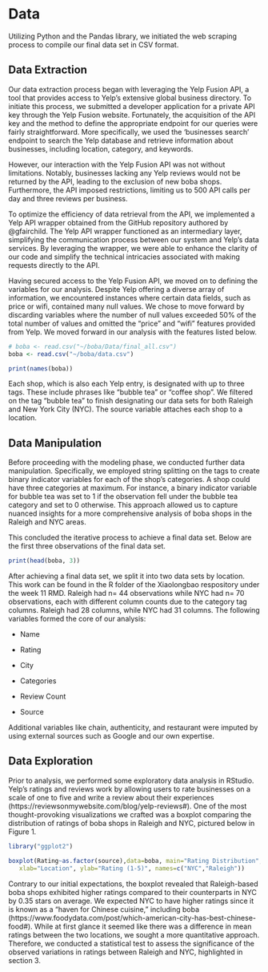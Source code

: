 # Data
Utilizing Python and the Pandas library, we initiated the web scraping process to compile our final data set in CSV format. 

## Data Extraction
Our data extraction process began with leveraging the Yelp Fusion API, a tool that provides access to Yelp's extensive global business directory. To initiate this process, we submitted a developer application for a private API key through the Yelp Fusion website. Fortunately, the acquisition of the API key and the method to define the appropriate endpoint for our queries were fairly straightforward. More specifically, we used the ‘businesses search’ endpoint to search the Yelp database and retrieve information about businesses, including location, category, and keywords.

However, our interaction with the Yelp Fusion API was not without limitations. Notably, businesses lacking any Yelp reviews would not be returned by the API, leading to the exclusion of new boba shops. Furthermore, the API imposed restrictions, limiting us to 500 API calls per day and three reviews per business.

To optimize the efficiency of data retrieval from the API, we implemented a Yelp API wrapper obtained from the GitHub repository authored by @gfairchild. The Yelp API wrapper functioned as an intermediary layer, simplifying the communication process between our system and Yelp's data services. By leveraging the wrapper, we were able to enhance the clarity of our code and simplify the technical intricacies associated with making requests directly to the API.

Having secured access to the Yelp Fusion API, we moved on to defining the variables for our analysis. Despite Yelp offering a diverse array of information, we encountered instances where certain data fields, such as price or wifi, contained many null values. We chose to move forward by discarding variables where the number of null values exceeded 50% of the total number of values and omitted the "price" and "wifi" features provided from Yelp. We moved forward in our analysis with the features listed below.

```r
# boba <- read.csv("~/boba/Data/final_all.csv")
boba <- read.csv("~/boba/data.csv")

print(names(boba))
```

Each shop, which is also each Yelp entry, is designated with up to three tags. These include phrases like “bubble tea” or “coffee shop”. We filtered on the tag “bubble tea” to finish designating our data sets for both Raleigh and New York City (NYC). The source variable attaches each shop to a location.

## Data Manipulation
Before proceeding with the modeling phase, we conducted further data manipulation. Specifically, we employed string splitting on the tags to create binary indicator variables for each of the shop’s categories. A shop could have three categories at maximum. For instance, a binary indicator variable for bubble tea was set to 1 if the observation fell under the bubble tea category and set to 0 otherwise. This approach allowed us to capture nuanced insights for a more comprehensive analysis of boba shops in the Raleigh and NYC areas.

This concluded the iterative process to achieve a final data set. Below are the first three observations of the final data set.

```r
print(head(boba, 3))
```

After achieving a final data set, we split it into two data sets by location. This work can be found in the R folder of the Xiaolongbao respository under the week 11 RMD. Raleigh had n= 44 observations while NYC had n= 70 observations, each with different column counts due to the category tag columns. Raleigh had 28 columns, while NYC had 31 columns. The following variables formed the core of our analysis:

 - Name 

 - Rating

 - City

 - Categories

 - Review Count

 - Source

Additional variables like chain, authenticity, and restaurant were imputed by using external sources such as Google and our own expertise.

## Data Exploration
Prior to analysis, we performed some exploratory data analysis in RStudio. Yelp's ratings and reviews work by allowing users to rate businesses on a scale of one to five and write a review about their experiences (https://reviewsonmywebsite.com/blog/yelp-reviews#). One of the most thought-provoking visualizations we crafted was a boxplot comparing the distribution of ratings of boba shops in Raleigh and NYC, pictured below in Figure 1. 

```r
library("ggplot2")

boxplot(Rating~as.factor(source),data=boba, main="Rating Distribution",
   xlab="Location", ylab="Rating (1-5)", names=c("NYC","Raleigh"))
```

Contrary to our initial expectations, the boxplot revealed that Raleigh-based boba shops exhibited higher ratings compared to their counterparts in NYC by 0.35 stars on average. We expected NYC to have higher ratings since it is known as a “haven for Chinese cuisine,” including boba (https://www.foodydata.com/post/which-american-city-has-best-chinese-food#). While at first glance it seemed like there was a difference in mean ratings between the two locations, we sought a more quantitative approach. Therefore, we conducted a statistical test to assess the significance of the observed variations in ratings between Raleigh and NYC, highlighted in section 3. 

